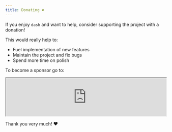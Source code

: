 ```yaml
---
title: Donating ❤️
---
```


If you enjoy `dash` and want to help, consider supporting the project with a donation!

This would really help to:

- Fuel implementation of new features
- Maintain the project and fix bugs
- Spend more time on polish

To become a sponsor go to:

<iframe
  src="https://github.com/sponsors/dlvhdr/card"
  title="Sponsor dlvhdr"
  height="120"
  width="100%"
  class="h-[200px] lg:h-[120px]"
></iframe>

Thank you very much! ❤️
